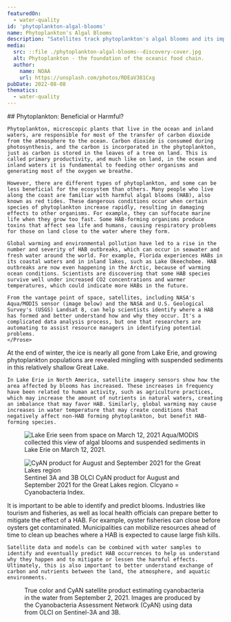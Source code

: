 ```yaml
---
featuredOn:
  - water-quality
id: 'phytoplankton-algal-blooms'
name: Phytoplankton's Algal Blooms
description: "Satellites track phytoplankton's algal blooms and its impact on tourism and fisheries"
media:
  src: ::file ./phytoplankton-algal-blooms--discovery-cover.jpg
  alt: Phytoplankton - the foundation of the oceanic food chain. 
  author:
    name: NOAA
    url: https://unsplash.com/photos/RDEaV381Cxg
pubDate: 2022-08-08
thematics:
  - water-quality
---
```


<Block>
  <Prose>
    ## Phytoplankton: Beneficial or Harmful?
    
    Phytoplankton, microscopic plants that live in the ocean and inland waters, are responsible for most of the transfer of carbon dioxide from the atmosphere to the ocean. Carbon dioxide is consumed during photosynthesis, and the carbon is incorporated in the phytoplankton, just as carbon is stored in the leaves of a tree on land. This is called primary productivity, and much like on land, in the ocean and inland waters it is fundamental to feeding other organisms and generating most of the oxygen we breathe.

    However, there are different types of phytoplankton, and some can be less beneficial for the ecosystem than others. Many people who live along the coast are familiar with harmful algal blooms (HAB), also known as red tides. These dangerous conditions occur when certain species of phytoplankton increase rapidly, resulting in damaging effects to other organisms. For example, they can suffocate marine life when they grow too fast. Some HAB-forming organisms produce toxins that affect sea life and humans, causing respiratory problems for those on land close to the water where they form.

    Global warming and environmental pollution have led to a rise in the number and severity of HAB outbreaks, which can occur in seawater and fresh water around the world. For example, Florida experiences HABs in its coastal waters and in inland lakes, such as Lake Okeechobee. HAB outbreaks are now even happening in the Arctic, because of warming ocean conditions. Scientists are discovering that some HAB species survive well under increased CO2 concentrations and warmer temperatures, which could indicate more HABs in the future.

    From the vantage point of space, satellites, including NASA's Aqua/MODIS sensor (image below) and the NASA and U.S. Geological Survey's (USGS) Landsat 8, can help scientists identify where a HAB has formed and better understand how and why they occur. It's a complicated data analysis process, but one that researchers are automating to assist resource managers in identifying potential problems. 
    </Prose>
</Block>

<Block>
  <Prose>
    At the end of winter, the ice is nearly all gone from Lake Erie, and growing phytoplankton populations are revealed mingling with suspended sediments in this relatively shallow Great Lake.

    In Lake Erie in North America, satellite imagery sensors show how the area affected by blooms has increased. These increases in frequency have been related to human activity, such as agriculture practices, which may increase the amount of nutrients in natural waters, creating an imbalance that may favor HAB. Similarly, global warming may cause increases in water temperature that may create conditions that negatively affect non-HAB forming phytoplankton, but benefit HAB-forming species.
  </Prose>
  <Figure>
    <Image
      src={new URL('./lake-erie.jpg', import.meta.url).href}
      alt='Lake Erie seen from space on March 12, 2021'
    />
    <Caption attrAuthor='NASA' attrUrl='https://nasa.gov/'>
      Aqua/MODIS collected this view of algal blooms and suspended sediments in Lake Erie on March 12, 2021.
    </Caption>
  </Figure>
</Block>

<Block>
  <Figure>
    <Image
      src={new URL('./cyan-product.png', import.meta.url).href}
      alt='CyAN product for August and September 2021 for the Great Lakes region'
    />
    <Caption attrAuthor='Bridget Seegers, NASA' attrUrl='https://nasa.gov/'>
      Sentinel 3A and 3B OLCI CyAN product for August and September 2021 for the Great Lakes region. CIcyano = Cyanobacteria Index.
    </Caption>
  </Figure>
  <Prose>
    It is important to be able to identify and predict blooms. Industries like tourism and fisheries, as well as local health officials can prepare better to mitigate the effect of a HAB. For example, oyster fisheries can close before oysters get contaminated. Municipalities can mobilize resources ahead of time to clean up beaches where a HAB is expected to cause large fish kills.

    Satellite data and models can be combined with water samples to identify and eventually predict HAB occurrences to help us understand why they happen and to mitigate or lessen the harmful effects. Ultimately, this is also important to better understand exchange of carbon and nutrients between the land, the atmosphere, and aquatic environments.
  </Prose>
</Block>

<Block>
  <Figure>
    <CompareImage 
      leftImageSrc={new URL('./ocean-true-color.png', import.meta.url).href}
      leftImageAlt='True color lake view from satellite'
      leftImageLabel='True color'
      rightImageSrc={new URL('./ocean-cyan.png', import.meta.url).href}
      rightImageAlt='CyAN satellite product'
      rightImageLabel='CyAN satellite product'
    />
    <Caption attrAuthor='Development Seed' attrUrl='https://developmentseed.org'>
      True color and CyAN satellite product estimating cyanobacteria in the water from September 2, 2021. Images are produced by the Cyanobacteria Assessment Network (CyAN) using data from OLCI on Sentinel-3A and 3B.
    </Caption>
  </Figure>
</Block>

